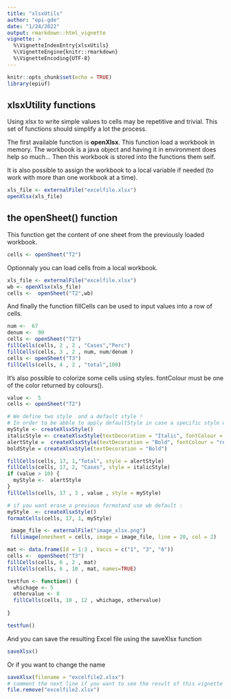 ```yaml
---
title: "xlsxUtils"
author: "epi-gde"
date: "1/24/2022"
output: rmarkdown::html_vignette
vignette: >
  %\VignetteIndexEntry{xlsxUtils}
  %\VignetteEngine{knitr::rmarkdown}
  %\VignetteEncoding{UTF-8}
---
```



```r
knitr::opts_chunk$set(echo = TRUE)
library(epiuf)

```

## xlsxUtility functions

Using xlsx to write simple values to cells may be repetitive and trivial. This set of functions should simplify a lot the process.

The first available function is **openXlsx**. This function load a workbook in memory. The workbook is a java object and having it in environment does help so much... Then this workbook is stored into the functions them self.

It is also possible to assign the workbook to a local variable if needed (to work with more than one workbook at a time).

```r
xls_file <- externalFile("excelfile.xlsx")
openXlsx(xls_file)

```

## the openSheet() function

This function get the content of one sheet from the previously loaded workbook.

```r

cells <- openSheet("T2")
```

Optionnaly you can load cells from a local workbook.

```r
xls_file <- externalFile("excelfile.xlsx")
wb <- openXlsx(xls_file)
cells <-  openSheet("T2",wb)

```

And finally the function fillCells can be used to input values into a row of cells.

```r
num <-  67
denum <-  90 
cells <- openSheet("T2")
fillCells(cells, 2 , 2 , "Cases","Perc")
fillCells(cells, 3 , 2 , num, num/denum )
cells <- openSheet("T3")
fillCells(cells, 4 , 2 , "total",100)


```

It's also possible to colorize some cells using styles. 
fontColour must be one of the color returned by colours().


```r
value <-  5
cells <- openSheet("T2")

# We define two style  and a default style ! 
# In order to be abble to apply defaultStyle in case a specific style was applied before
myStyle <- createXlsxStyle()
italicStyle <- createXlsxStyle(textDecoration = "Italic", fontColour = "green")
alertStyle =  createXlsxStyle(textDecoration = "Bold", fontColour = "red")
boldStyle = createXlsxStyle(textDecoration = "Bold")

fillCells(cells, 17, 1,"Total", style = alertStyle)
fillCells(cells, 17, 2, "Cases", style = italicStyle)
if (value > 10) {
  myStyle <-  alertStyle
} 
fillCells(cells, 17 , 3 , value , style = myStyle)

# if you want erase a previous formatand use wb default : 
myStyle  <- createXlsxStyle()
formatCells(cells, 17, 1, myStyle)

```

```r
 image_file <- externalFile("image_xlsx.png")
 fillimage(onesheet = cells, image = image_file, line = 20, col = 2)
```


```r
mat <- data.frame(Id = 1:3 , Vaccs = c("1", "3", "6"))
cells <-  openSheet("T3")
fillCells(cells, 6 , 2 , mat) 
fillCells(cells, 6 , 10 , mat, names=TRUE)
```


```r
testfun <- function() {
  whichage <- 5
  othervalue <- 8
  fillCells(cells, 10 , 12 , whichage, othervalue)
  
}

testfun()


```


And you can save the resulting Excel file using the saveXlsx function

```r
saveXlsx()

```

Or if you want to change the name 

```r

saveXlsx(filename = "excelfile2.xlsx")
# comment the next line if you want to see the result of this vignette
file.remove("excelfile2.xlsx")

```



